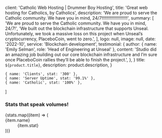 
  client: 'Catholic Web Hosting | Drummer Boy Hosting',
  title: 'Great web hosting for Catholics, by Catholics',
  description:
    'We are proud to serve the Catholic community. We have you in mind, 24/7!!!!!!!!!!!!!!!!!!!!!',
  summary: [
    'We are proud to serve the Catholic community. We have you in mind, 24/7!',
    'We built out the blockchain infrastructure that supports Unseal. Unfortunately, we took a massive loss on this project when Unseal’s cryptocurrency, PlaceboCoin, went to zero.',
  ],
  logo: null,
  image: null,
  date: '2022-10',
  service: 'Blockchain development',
  testimonial: {
    author: { name: 'Emily Selman', role: 'Head of Engineering at Unseal' },
    content:
      'Studio did an amazing job building out our core blockchain infrastructure and I’m sure once PlaceboCoin rallies they’ll be able to finish the project.',
  },
}
  title: `${product.title}`,
  description: product.description,
}

    { name: 'Clients', stat: '300' },
    { name: 'Server Uptime', stat: '99.1%' },
    { name: 'Catholic', stat: '100%' },
  ]

  <HeroSectionInner
    title='Catholic Web Hosting'
    description='Unlimited Catholic Web Hosting starting at only $4/month.* We take hosting serious, so you don’t have to! Let us help you stay focusd on your mission. Grow your Catholic ministry with us! We have pricing plans for every budget and a 15 day money back guarantee! We are proud to serve the Catholic community. We have you in mind, 24/7!'
    image={webHosting}
  />
<FadeIn className='mb-32'>
  <div className="-mt-[75px] p-30 bg-white max-w-5xl m-auto rounded-lg relative">
    <PricingSection />
  </div>
</FadeIn>
<FadeIn className='mb-24'>
  <Incentives />
</FadeIn>
<FadeIn className='mb-20'>
  <Container>
    <h3 className="text-base font-semibold leading-6 text-gray-900">Stats that speak volumes!</h3>
    <dl className="mt-5 grid grid-cols-1 gap-5 sm:grid-cols-3">
      {stats.map((item) => (
        <div key={item.name} className="overflow-hidden rounded-lg bg-white px-4 py-5 shadow sm:p-6">
          <dt className="truncate text-sm font-medium text-gray-500">{item.name}</dt>
          <dd className="mt-1 text-3xl font-semibold tracking-tight text-gray-900">{item.stat}</dd>
        </div>
      ))}
    </dl>
  </Container>
  <ContactSection />
</FadeIn>